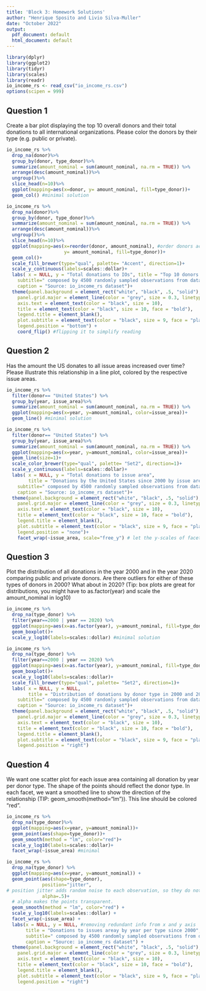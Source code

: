 ```yaml
---
title: 'Block 3: Homework Solutions'
author: "Henrique Sposito and Livio Silva-Muller"
date: "October 2022"
output:
  pdf_document: default
  html_document: default
---
```


```r
library(dplyr)
library(ggplot2)
library(tidyr)
library(scales)
library(readr)
io_income_rs <- read_csv("io_income_rs.csv")
options(scipen = 999)
```

## Question 1

Create a bar plot displaying the top 10 overall donors and their total donations to all international organizations. Please color the donors by their type (e.g. public or private).

```r
io_income_rs %>%
  drop_na(donor)%>%
  group_by(donor, type_donor)%>%
  summarize(amount_nominal = sum(amount_nominal, na.rm = TRUE)) %>% 
  arrange(desc(amount_nominal))%>%
  ungroup()%>%
  slice_head(n=10)%>% 
  ggplot(mapping=aes(x=donor, y= amount_nominal, fill=type_donor))+
  geom_col() #minimal solution 

io_income_rs %>%
  drop_na(donor)%>%
  group_by(donor, type_donor)%>%
  summarize(amount_nominal = sum(amount_nominal, na.rm = TRUE)) %>% 
  arrange(desc(amount_nominal))%>%
  ungroup()%>%
  slice_head(n=10)%>%
  ggplot(mapping=aes(x=reorder(donor, amount_nominal), #order donors acc. to $$$
                     y= amount_nominal, fill=type_donor))+
  geom_col()+
  scale_fill_brewer(type="qual", palette= "Accent", direction=1)+
  scale_y_continuous(labels=scales::dollar)+
  labs( x = NULL, y = "Total donations to IOs", title = "Top 10 donors from 2000 to 2020",
    subtitle=" composed by 4500 randomly sampled observations from dataset",
    caption = "Source: io_income_rs dataset")+
  theme(panel.background = element_rect("white", "black", .5, "solid"),
    panel.grid.major = element_line(color = "grey", size = 0.3, linetype = "solid"),
    axis.text = element_text(color = "black", size = 10),
    title = element_text(color = "black", size = 10, face = "bold"),
    legend.title = element_blank(),
    plot.subtitle = element_text(color = "black", size = 9, face = "plain"),
    legend.position = "bottom") +
    coord_flip() #flipping it to simplify reading
```

## Question 2

Has the amount the US donates to all issue areas increased over time? Please illustrate this relationship in a line plot, colored by the respective issue areas.

```r
io_income_rs %>%
  filter(donor== "United States") %>%
  group_by(year, issue_area)%>%
  summarize(amount_nominal = sum(amount_nominal, na.rm = TRUE)) %>% 
  ggplot(mapping=aes(x=year, y=amount_nominal, color=issue_area))+
  geom_line() #minimal solution

io_income_rs %>%
  filter(donor== "United States") %>%
  group_by(year, issue_area)%>%
  summarize(amount_nominal = sum(amount_nominal, na.rm = TRUE)) %>% 
  ggplot(mapping=aes(x=year, y=amount_nominal, color=issue_area))+
  geom_line(size=1)+
  scale_color_brewer(type="qual", palette= "Set2", direction=1)+
  scale_y_continuous(labels=scales::dollar)+
  labs( x = NULL, y = "Total donations to issue area", 
        title = "Donations by the United States since 2000 by issue area", 
    subtitle=" composed by 4500 randomly sampled observations from dataset",
    caption = "Source: io_income_rs dataset")+
  theme(panel.background = element_rect("white", "black", .5, "solid"),
    panel.grid.major = element_line(color = "grey", size = 0.3, linetype = "solid"),
    axis.text = element_text(color = "black", size = 10),
    title = element_text(color = "black", size = 10, face = "bold"),
    legend.title = element_blank(),
    plot.subtitle = element_text(color = "black", size = 9, face = "plain"),
    legend.position = "none")+
    facet_wrap(~issue_area, scale="free_y") # let the y-scales of facets change.
```

## Question 3

Plot the distribution of all donations in the year 2000 and in the year 2020 comparing public and private donors. Are there outliers for either of these types of donors in 2000? What about in 2020? (Tip: box plots are great for distributions, you might have to as.factor(year) and scale the amount_nominal in log10)

```r
io_income_rs %>%
  drop_na(type_donor) %>%
  filter(year==2000 | year == 2020) %>%
  ggplot(mapping=aes(x=as.factor(year), y=amount_nominal, fill=type_donor))+
  geom_boxplot()+
  scale_y_log10(labels=scales::dollar) #minimal solution

io_income_rs %>%
  drop_na(type_donor) %>%
  filter(year==2000 | year == 2020) %>%
  ggplot(mapping=aes(x=as.factor(year), y=amount_nominal, fill=type_donor))+
  geom_boxplot()+
  scale_y_log10(labels=scales::dollar)+
  scale_fill_brewer(type="qual", palette= "Set2", direction=1)+
  labs( x = NULL, y = NULL, 
        title = "Distribution of donations by donor type in 2000 and 2020",
    subtitle=" composed by 4500 randomly sampled observations from dataset",
    caption = "Source: io_income_rs dataset")+
  theme(panel.background = element_rect("white", "black", .5, "solid"),
    panel.grid.major = element_line(color = "grey", size = 0.3, linetype = "solid"),
    axis.text = element_text(color = "black", size = 10),
    title = element_text(color = "black", size = 10, face = "bold"),
    legend.title = element_blank(),
    plot.subtitle = element_text(color = "black", size = 9, face = "plain"),
    legend.position = "right")
```

## Question 4

We want one scatter plot for each issue area containing all donation by year per donor type. The shape of the points should reflect the donor type.
In each facet, we want a smoothed line to show the direction of the relationship (TIP: geom_smooth(method="lm")). This line should be colored "red".

```r
io_income_rs %>%
  drop_na(type_donor)%>%
  ggplot(mapping=aes(x=year, y=amount_nominal))+
  geom_point(aes(shape=type_donor))+
  geom_smooth(method = "lm", color="red")+
  scale_y_log10(labels=scales::dollar)+
  facet_wrap(~issue_area) #minimal

io_income_rs %>%
  drop_na(type_donor) %>%
  ggplot(mapping=aes(x=year, y=amount_nominal)) +
  geom_point(aes(shape=type_donor), 
             position="jitter", 
# position jitter adds random noise to each observation, so they do not line up by year.
             alpha=.5)+  
  # alpha makes the points transparent.
  geom_smooth(method = "lm", color="red") +
  scale_y_log10(labels=scales::dollar) +
  facet_wrap(~issue_area) +
  labs(x = NULL, y = NULL, #removing redundant info from x and y axis
       title = "Donations to issues areay by year per type since 2000", 
       subtitle=" composed by 4500 randomly sampled observations from dataset",
       caption = "Source: io_income_rs dataset") +
  theme(panel.background = element_rect("white", "black", .5, "solid"),
    panel.grid.major = element_line(color = "grey", size = 0.3, linetype = "solid"),
    axis.text = element_text(color = "black", size = 10),
    title = element_text(color = "black", size = 10, face = "bold"),
    legend.title = element_blank(),
    plot.subtitle = element_text(color = "black", size = 9, face = "plain"),
    legend.position = "right")
```
